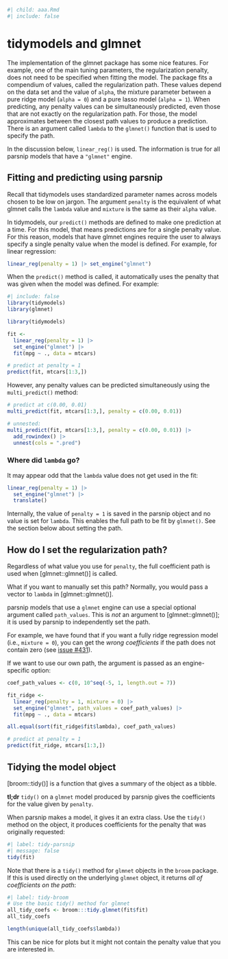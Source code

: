 ```r
#| child: aaa.Rmd
#| include: false
```

# tidymodels and glmnet

The implementation of the glmnet package has some nice features. For example, one of the main tuning parameters, the regularization penalty,  does not need to be specified when fitting the model. The package fits a compendium of values, called the regularization path. These values depend on the data set and the value of `alpha`, the mixture parameter between a pure ridge model (`alpha = 0`) and a pure lasso model (`alpha = 1`). When predicting, any penalty values can be simultaneously predicted, even those that are not exactly on the regularization path. For those, the model approximates between the closest path values to produce a prediction. There is an argument called `lambda` to the `glmnet()` function that is used to specify the path. 

In the discussion below, `linear_reg()` is used. The information is true for all parsnip models that have a `"glmnet"` engine. 

## Fitting and predicting using parsnip

Recall that tidymodels uses standardized parameter names across models chosen to be low on jargon. The argument `penalty` is the equivalent of what glmnet calls the `lambda` value and `mixture` is the same as their `alpha` value. 

In tidymodels, our `predict()` methods are defined to make one prediction at a time. For this model, that means predictions are for a single penalty value. For this reason, models that have glmnet engines require the user to always specify a single penalty value when the model is defined. For example, for linear regression: 

```r
linear_reg(penalty = 1) |> set_engine("glmnet")
```

When the `predict()` method is called, it automatically uses the penalty that was given when the model was defined. For example: 

```r
#| include: false
library(tidymodels)
library(glmnet)
```
```r
library(tidymodels)

fit <- 
  linear_reg(penalty = 1) |> 
  set_engine("glmnet") |> 
  fit(mpg ~ ., data = mtcars)

# predict at penalty = 1
predict(fit, mtcars[1:3,])
```

However, any penalty values can be predicted simultaneously using the `multi_predict()` method: 

```r
# predict at c(0.00, 0.01)
multi_predict(fit, mtcars[1:3,], penalty = c(0.00, 0.01))

# unnested:
multi_predict(fit, mtcars[1:3,], penalty = c(0.00, 0.01)) |> 
  add_rowindex() |> 
  unnest(cols = ".pred")
```

### Where did `lambda` go? 

It may appear odd that the `lambda` value does not get used in the fit: 

```r
linear_reg(penalty = 1) |> 
  set_engine("glmnet") |> 
  translate()
```

Internally, the value of `penalty = 1` is saved in the parsnip object and no value is set for `lambda`. This enables the full path to be fit by `glmnet()`. See the section below about setting the path. 

## How do I set the regularization path? 

Regardless of what value you use for `penalty`, the full coefficient path is used when [glmnet::glmnet()] is called. 

What if you want to manually set this path? Normally, you would pass a vector to `lambda` in [glmnet::glmnet()]. 

parsnip models that use a `glmnet` engine can use a special optional argument called `path_values`. This is _not_ an argument to [glmnet::glmnet()]; it is used by parsnip to independently set the path. 

For example, we have found that if you want a fully ridge regression model (i.e., `mixture = 0`), you can get the _wrong coefficients_ if the path does not contain zero (see [issue #431](https://github.com/tidymodels/parsnip/issues/431#issuecomment-782883848)). 

If we want to use our own path, the argument is passed as an engine-specific option:

```r
coef_path_values <- c(0, 10^seq(-5, 1, length.out = 7))

fit_ridge <- 
  linear_reg(penalty = 1, mixture = 0) |> 
  set_engine("glmnet", path_values = coef_path_values) |> 
  fit(mpg ~ ., data = mtcars)

all.equal(sort(fit_ridge$fit$lambda), coef_path_values)

# predict at penalty = 1
predict(fit_ridge, mtcars[1:3,])
```

## Tidying the model object

[broom::tidy()] is a function that gives a summary of the object as a tibble. 

**tl;dr** `tidy()` on a `glmnet` model produced by parsnip gives the coefficients for the value given by `penalty`. 

When parsnip makes a model, it gives it an extra class. Use the `tidy()` method on the object, it produces coefficients for the penalty that was originally requested: 

```r
#| label: tidy-parsnip
#| message: false
tidy(fit)
```

Note that there is a `tidy()` method for `glmnet` objects in the `broom` package. If this is used directly on the underlying `glmnet` object, it returns _all of coefficients on the path_:

```r
#| label: tidy-broom
# Use the basic tidy() method for glmnet
all_tidy_coefs <- broom:::tidy.glmnet(fit$fit)
all_tidy_coefs

length(unique(all_tidy_coefs$lambda))
```

This can be nice for plots but it might not contain the penalty value that you are interested in. 
